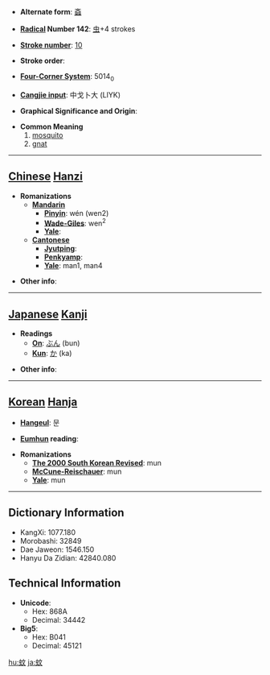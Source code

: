 * '''Alternate form''': [[螡]]

* '''[[Wiktionary:Chinese radical index| Radical]] Number 142''': [[Wiktionary:Chinese radical index 虫|虫]]+4 strokes

* '''[[Wiktionary:Chinese total strokes index|Stroke number]]''': [[Wiktionary:Chinese total strokes index 10|10]]

* '''Stroke order''': 

* '''[[Wiktionary:Chinese four corner index|Four-Corner System]]''': 5014<sub>0</sub>

* '''[[Wiktionary:Chinese Cangjie index|Cangjie input]]''': 中戈卜大 (LIYK)

* '''Graphical Significance and Origin''': 

* '''Common Meaning'''
*#[[mosquito]]
*# [[gnat]]


----

== [[Chinese]] [[Hanzi]] ==

* '''Romanizations'''
** '''[[Mandarin]]'''
*** '''[[Pinyin]]''': wén (wen2)
*** '''[[Wade-Giles]]''': wen<sup>2</sup>
*** '''[[Yale]]''': 
** '''[[Cantonese]]'''
*** '''[[Jyutping]]''':
*** '''[[Penkyamp]]''': 
*** '''[[Yale]]''': man1, man4

* '''Other info''': 

----

== [[Japanese]] [[Kanji]] ==

* '''Readings'''
** '''[[On]]''': [[ぶん]] (bun)
** '''[[Kun]]''': [[か]] (ka)

* '''Other info''':  

----

== [[Korean]] [[Hanja]] ==

* '''[[Hangeul]]''': 문

* '''[[Eumhun]] reading''': 

* '''Romanizations'''
** '''[[The 2000 South Korean Revised Romanization|The 2000 South Korean Revised]]''': mun
** '''[[McCune-Reischauer]]''': mun
** '''[[Yale]]''': mun

----

== Dictionary Information ==

* KangXi: 1077.180
* Morobashi: 32849
* Dae Jaweon: 1546.150
* Hanyu Da Zidian: 42840.080

== Technical Information ==

* '''Unicode''':
** Hex: 868A
** Decimal: 34442
* '''Big5''':
** Hex: B041
** Decimal: 45121

[[hu:蚊]]
[[ja:蚊]]